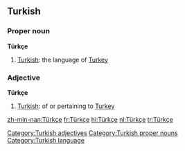 ==Turkish==

===Proper noun===
'''Türkçe'''

#[[Turkish]]: the language of [[Turkey]]

===Adjective===
'''Türkçe'''

#[[Turkish]]: of or pertaining to [[Turkey]]

[[Category:Turkish adjectives]]
[[Category:Turkish proper nouns]]
[[Category:Turkish language]]

[[zh-min-nan:Türkçe]]
[[fr:Türkçe]]
[[hi:Türkçe]]
[[nl:Türkçe]]
[[tr:Türkçe]]